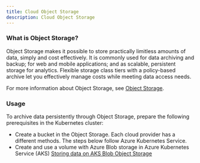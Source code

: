 ```yaml
---
title: Cloud Object Storage
description: Cloud Object Storage
---
```


### What is Object Storage?

Object Storage makes it possible to store practically limitless amounts of data, simply and cost effectively.
It is commonly used for data archiving and backup; for web and mobile applications; and as scalable, persistent storage for analytics.
Flexible storage class tiers with a policy-based archive let you effectively manage costs while meeting data access needs.

For more information about Object Storage, see [Object Storage](https://docs.oracle.com/en-us/iaas/Content/Object/Concepts/objectstorageoverview.htm).

### Usage

To archive data persistently through Object Storage, prepare the following prerequisites in the Kubernetes cluster:

* Create a bucket in the Object Storage. Each cloud provider has a different methods. The steps below follow Azure Kubernetes Service.
* Create and use a volume with Azure Blob storage in Azure Kubernetes Service (AKS) [Storing data on AKS Blob Object Storage](https://learn.microsoft.com/en-us/azure/aks/azure-csi-blob-storage-provision?tabs=mount-nfs%2Csecret)
